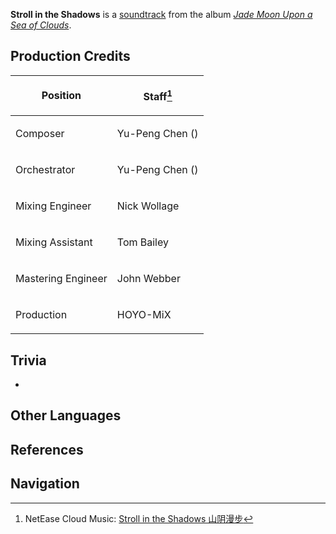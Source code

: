 {{Soundtrack Infobox
|title          =
|image          = Jade Moon Upon a Sea of Clouds.jpg
|album          = Jade Moon Upon a Sea of Clouds
|disc           = 1
|number         = 19
|featured       =
|featured2      =
|featured3      =
|featured_disc  =
|featured_disc2 =
|featured_disc3 =
|youtube_id     = t1O7LpOTBfM
|youtube_time   = 1602
|spotify_id     = 3Dod8nDDtj2WGZ02w7uc3T
|played_in      = Bishui Plain
|during         = [[Bishui Plain]] (Day)
|domain         =
|previous       = Flow of Mildness
|next           = Melodious Flute}}
'''Stroll in the Shadows''' is a [[soundtrack]] from the album ''[[Jade Moon Upon a Sea of Clouds]]''.

==Production Credits==
{| class="wikitable" style="text-align:left; height:0.5em"
! Position
! Staff<ref>NetEase Cloud Music: [https://music.163.com/#/song?id=1492276423 Stroll in the Shadows 山阴漫步]</ref>
|-
! Composer
| Yu-Peng Chen ({{Lang|zh=陈致逸|mini=1}})
|-
! Orchestrator
| Yu-Peng Chen ({{Lang|zh=陈致逸|mini=1}})
|-
! Mixing Engineer
| Nick Wollage
|-
! Mixing Assistant
| Tom Bailey
|-
! Mastering Engineer
| John Webber
|-
! Production
| HOYO-MiX
|}

==Trivia==
* {{Transclude|Winding River|BishuiTheme|section=1}}

==Other Languages==
{{Other Languages
|default_hidden = 1
|en      = Stroll in the Shadows
|zhs     = 山阴漫步
|zhs_rm  = Shānyīn Mànbù
|zht     = 山陰漫步
|zht_rm  = Shānyīn Mànbù
|ja      = 木陰漫歩
|ja_rm   = Kokage Manpo{{Assumed}}
}}

==References==
{{Reflist}}

==Navigation==
{{Soundtrack Navbox|Jade Moon Upon a Sea of Clouds}}